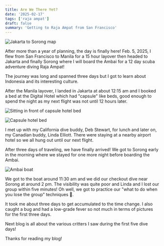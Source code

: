 ```yaml
---
title: Are We There Yet?
date: '2025-02-17'
tags: ['raja ampat']
draft: false
summary: 'Getting to Raja Ampat from San Francisco'
---
```


<Image
  src="/static/images/getting-to-raja/jakarta-sorong.jpg"
  width={800}
  height={840}
  alt="Jakarta to Sorong map"
/>

After more than a year of planning, the day is finally here! Feb. 5, 2025, I flew from San Francisco to Manila for a 15 hour layover then headed to Jakarta and finally Sorong where I will board the Ambai for a 12 day scuba adventure diving Raja Ampat!

The journey was long and spanned three days but I got to learn about Indonesia and its interesting culture.

After the Manila layover, I landed in Jakarta at about 12:15 am and I booked a bed at the Digital Hotel which had "capsule" like beds, good enough to spend the night as my next flight was not until 12 hours later.

<Image
  src="/static/images/getting-to-raja/inside-capsule.jpeg"
  width={800}
  height={840}
  alt="Sitting in front of capsule hotel bed"
/>

<Image
  src="/static/images/getting-to-raja/capsule-room.jpeg"
  width={800}
  height={840}
  alt="Capsule hotel bed"
/>

I met up with my California dive buddy, Deb Stewart, for lunch and later on, my Canadian buddy, Linda Elliott. There were staying at a nearby airport hotel so we all hung out until our next flight.

After three days of traveling, we have finally arrived! We got to Sorong early in the morning where we stayed for one more night before boarding the Ambai.

<Image src="/static/images/getting-to-raja/ambai.jpg" width={800} height={840} alt="Ambai boat" />

We got to the boat around 11:30 am and we did our checkout dive near Sorong at around 2 pm. The visibility was quite poor and Linda and I lost our group within five minutes! Oh well, we got to practice our "what to do when you lose the group" techniques 🤪.

It took me about three days to get accumulated to the time change. I also caught a bug and had a low-grade fever so not much in terms of pictures for the first three days.

Next blog is all about the various critters I saw during the first five dive days!

Thanks for reading my blog!
